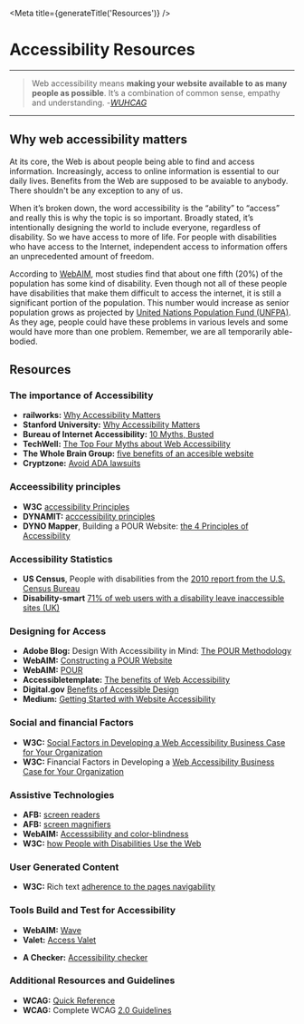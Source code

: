 
<Meta title={generateTitle('Resources')} />

# Accessibility Resources

---

> Web accessibility means **making your website available to as many people as possible**. It’s a combination of common sense, empathy and understanding. -*[WUHCAG](https://www.wuhcag.com/what-is-web-accessibility/)*

---

## Why web accessibility matters

At its core, the Web is about people being able to find and access information. Increasingly, access to online information is essential to our daily lives.  Benefits from the Web are supposed to be avaiable to anybody. There shouldn't be any exception to any of us.

When it’s broken down, the word accessibility is the “ability” to “access” and really this is why the topic is so important. Broadly stated, it’s intentionally designing the world to include everyone, regardless of disability. So we have access to more of life. For people with disabilities who have access to the Internet, independent access to information offers an unprecedented amount of freedom.

According to [WebAIM](https://webaim.org/), most studies find that about one fifth (20%) of the population has some kind of disability. Even though not all of these people have disabilities that make them difficult to access the internet, it is still a significant portion of the population. This number would increase as senior population grows as projected by [United Nations Population Fund (UNFPA)](https://www.unfpa.org/publications/ageing-twenty-first-century). As they age, people could have these problems in various levels and some would have more than one problem. Remember, we are all temporarily able-bodied.

## Resources

### The importance of Accessibility

- **railworks:** [Why Accessibility Matters](https://brailleworks.com/accessibility-matters/)
- **Stanford University:** [Why Accessibility Matters](https://soap.stanford.edu/getting-started/why-accessibility-matters)
- **Bureau of Internet Accessibility:** [10 Myths, Busted](https://www.boia.org/blog/website-accessibility-isnt-what-you-think-it-is-10-myths-busted)
- **TechWell:** [The Top Four Myths about Web Accessibility](https://www.techwell.com/techwell-insights/2014/11/top-four-myths-about-web-accessibility)
- **The Whole Brain Group:** [five benefits of an accesible website](http://blog.thewholebraingroup.com/5-benefits-accessible-website)
- **Cryptzone:** [Avoid ADA lawsuits](https://insight.cryptzone.com/accessibility/6-web-accessibility-takeaways-winn-dixie-accessibility-decision/)

### Acceessibility principles

- **W3C** [accessibility Principles](https://www.w3.org/WAI/fundamentals/accessibility-principles/)
- **DYNAMIT:** [acccessibility principles](http://www.dynamit.com/accessibility-principles/)
- **DYNO Mapper**, Building a POUR Website: [the 4 Principles of Accessibility](https://dynomapper.com/blog/27-accessibility-testing/274-4-principles-of-accessibility)

### Accessibility Statistics

- **US Census**, People with disabilities from the [2010 report from the U.S. Census Bureau](https://www.census.gov/content/dam/Census/library/publications/2012/demo/p70-131.pdf)
- **Disability-smart** [71% of web users with a disability leave inaccessible sites (UK)](https://disability-smart.com/2017/01/10/is-there-really-a-business-case-for-website-accessibility/)

### Designing for Access

- **Adobe Blog:** Design With Accessibility in Mind: [The POUR Methodology](https://theblog.adobe.com/design-with-accessibility-in-mind-the-pour-methodology/)
- **WebAIM:** [Constructing a POUR Website](https://webaim.org/articles/pour/)
- **WebAIM:** [POUR](https://webaim.org/articles/pour/)
- **Accessibletemplate:** [The benefits of Web Accessibility](http://www.accessibletemplate.com/about-accessibility/the-benefits-of-web-accessibility)
- **Digital.gov** [Benefits of Accessible Design](https://digital.gov/2017/05/09/benefits-of-accessible-design/)
- **Medium:** [Getting Started with Website Accessibility](https://medium.com/statuscode/getting-started-with-website-accessibility-5586c7febc92)

### Social and financial Factors

- **W3C:** [Social Factors in Developing a Web Accessibility Business Case for Your Organization](https://www.w3.org/WAI/bcase/soc)
- **W3C:** Financial Factors in Developing a [Web Accessibility Business Case for Your Organization](https://www.w3.org/WAI/bcase/fin.html)

### Assistive Technologies

- **AFB:** [screen readers](http://www.afb.org/prodBrowseCatResults.aspx?CatID=49)
- **AFB:** [screen magnifiers](http://www.afb.org/prodBrowseCatResults.aspx?CatID=39)
- **WebAIM:** [Accesssibility and color-blindness](https://webaim.org/articles/visual/colorblind)
- **W3C:** [how People with Disabilities Use the Web](https://www.w3.org/WAI/people-use-web/)

### User Generated Content

- **W3C:** Rich text [adherence to the pages navigability](https://www.w3.org/WAI/WCAG20/quickref/?currentsidebar=%23col_overview&showtechniques=111%2C141%2C143&levels=aaa#navigation-mechanisms)

### Tools Build and Test for Accessibility

- **WebAIM:** [Wave](http://wave.webaim.org/)
- **Valet:** [Access Valet](http://valet.webthing.com/access/url.html)
* **A Checker:** [Accessibility checker](https://achecker.ca/checker/)

### Additional Resources and Guidelines

* **WCAG:** [Quick Reference](https://www.w3.org/WAI/WCAG20/quickref/)
* **WCAG:** Complete WCAG [2.0 Guidelines](https://www.w3.org/TR/WCAG20/)
